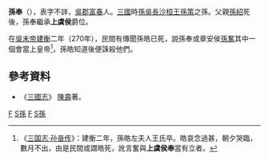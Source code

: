 '''孫奉'''（{{bd|3世紀||270年|catIdx=S孫}}），表字不詳，[[吳郡|吳郡]][[富春|富春]]人。[[三國|三國]]時[[孫吳|孫吳]][[長沙桓王|長沙桓王]][[孫策|孫策]]之孫。父親[[孫紹|孫紹]]死後，孫奉繼承'''上虞侯'''爵位。

在[[吳末帝|吳末帝]][[建衡|建衡]]二年（270年），民間有傳聞孫皓已死，說孫奉或章安侯[[孫奮|孫奮]]其中一個會當上皇帝<ref>《[[s:三國志/卷59#孫奮|三国志·孙奋传]]》：建衡二年，孫皓左夫人王氏卒。皓哀念過甚，朝夕哭臨，數月不出，由是民間或謂皓死，訛言奮與'''上虞侯奉'''當有立者。</ref>，孫皓知道後便誅殺他們。

==參考資料==
*《[[三國志|三國志]]》 [[陳壽|陳壽]]著。
{{三國人物小作品}}
{{DEFAULTSORT:S孫}}
[[Category:東吳宗室|F]]
[[Category:東吳列侯|S孫]]
[[Category:孫姓|F]]
[[Category:东吴被處決者|S孫]]